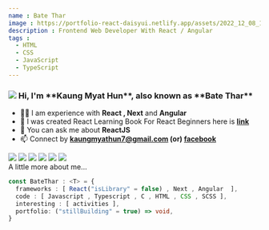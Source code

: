 ```yaml
---
name : Bate Thar
image : https://portfolio-react-daisyui.netlify.app/assets/2022_12_08_15_44_IMG_0006-removebg-preview-modified.68fde2eb.png
description : Frontend Web Developer With React / Angular
tags : 
  - HTML
  - CSS
  - JavaScript
  - TypeScript
---
```


<h3 align="left" className="flex flex-row mt-2 items-center">
  <img
    src="https://portfolio-react-daisyui.netlify.app/assets/2022_12_08_15_44_IMG_0006-removebg-preview-modified.68fde2eb.png"
    className="h-[40px] object-contain transform -scale-x-100"
  />
  <span className="ml-5"> Hi, I'm **Kaung Myat Hun**, also known as **Bate Thar** </span>
</h3>

- 🧑‍💻 I am experience with **React , Next** and **Angular**
- 📖 I was created React Learning Book For React Beginners here is **[link](https://kaungs-organization-1.gitbook.io/react-learning-for-beginners/")**
- 💬 You can ask me about **ReactJS**
- 📫 Connect by **kaungmyathun7@gmail.com (or) [facebook](https://www.facebook.com/profile.php?id=100024004446712)**

<div className="flex flex-row gap-2">
  <img
    className="h-5"
    src="https://raw.githubusercontent.com/github/explore/80688e429a7d4ef2fca1e82350fe8e3517d3494d/topics/react/react.png"
  />
  <img className="h-5" src="https://simpleicons.org/icons/nextdotjs.svg" />
  <img className="h-5" src="https://www.svgrepo.com/show/452156/angular.svg" />
  <img className="h-5" src="https://www.svgrepo.com/show/452202/figma.svg" />
  <img
    className="h-5"
    src="https://raw.githubusercontent.com/github/explore/80688e429a7d4ef2fca1e82350fe8e3517d3494d/topics/javascript/javascript.png"
  />
  <img
    className="h-5"
    src="https://raw.githubusercontent.com/github/explore/80688e429a7d4ef2fca1e82350fe8e3517d3494d/topics/typescript/typescript.png"
  />
</div>

<div className="mt-3">A little more about me...</div>

``` typescript
const BateThar : <T> = {
  frameworks : [ React("isLibrary" = false) , Next , Angular  ],
  code : [ Javascript , Typescript , C , HTML , CSS , SCSS ],
  interesting : [ activities ],
  portfolio: ("stillBuilding" = true) => void,
}
```